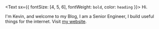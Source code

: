 <Text sx={{ fontSize: [4, 5, 6], fontWeight: `bold`, color: `heading` }}>
  Hi.
</Text>

I'm Kevin, and welcome to my Blog, I am a Senior Engineer, I build useful things for the internet. Visit [my website](http://kevin-rodrigues.co.uk/).
